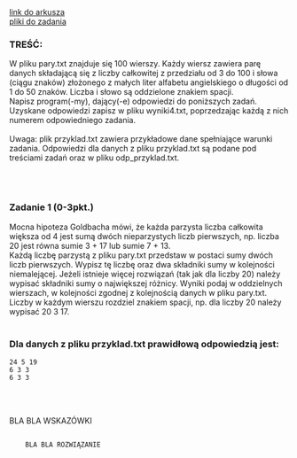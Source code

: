 
<div className="box_link"><a className="link" target="_blank" href="https://cke.gov.pl/images/_EGZAMIN_MATURALNY_OD_2015/Arkusze_egzaminacyjne/2020/formula_od_2015/informatyka/MIN-R2_1P-202.pdf">link do arkusza</a>
<br/>
<a className="link" href="http://cke.gov.pl/images/_EGZAMIN_MATURALNY_OD_2015/Arkusze_egzaminacyjne/2020/formula_od_2015/informatyka/Dane_PR2.zip">pliki do zadania</a>
<br/>
</div>

### TREŚĆ:
W pliku pary.txt znajduje się 100 wierszy. Każdy wiersz zawiera parę danych składającą
się z liczby całkowitej z przedziału od 3 do 100 i słowa (ciągu znaków) złożonego z małych
liter alfabetu angielskiego o długości od 1 do 50 znaków. Liczba i słowo są oddzielone znakiem
spacji.<br/>
Napisz <span className="bold">program(-my)</span>, dający(-e) odpowiedzi do poniższych zadań. Uzyskane odpowiedzi
zapisz w pliku wyniki4.txt, poprzedzając każdą z nich numerem odpowiedniego zadania.<br/><br/>
<span className="bold">Uwaga</span>: plik przyklad.txt zawiera przykładowe dane spełniające warunki zadania.
Odpowiedzi dla danych z pliku przyklad.txt są podane pod treściami zadań oraz w pliku
odp_przyklad.txt. 

<br/><br/>

### Zadanie 1   (0-3pkt.)
Mocna hipoteza Goldbacha mówi, że każda parzysta liczba całkowita większa od 4 jest sumą
<span className="bold">dwóch nieparzystych</span> liczb pierwszych, np. liczba 20 jest równa sumie 3 + 17 lub sumie
7 + 13.<br/>
Każdą <span className="bold">liczbę parzystą</span> z pliku pary.txt przedstaw w postaci sumy dwóch liczb pierwszych.
Wypisz tę liczbę oraz dwa składniki sumy w kolejności niemalejącej. Jeżeli istnieje więcej
rozwiązań (tak jak dla liczby 20) należy wypisać składniki sumy o największej różnicy.
Wyniki podaj w oddzielnych wierszach, w kolejności zgodnej z kolejnością danych w pliku
pary.txt. Liczby w każdym wierszu rozdziel znakiem spacji, np. dla liczby 20 należy
wypisać 20 3 17.<br/><br/>

### Dla danych z pliku przyklad.txt prawidłową odpowiedzią jest:

```
24 5 19
6 3 3
6 3 3 
```
<br/><br/>

<Dropdown title="WSKAZÓWKI">
    <p>
    BLA BLA WSKAZÓWKI
    </p>
</Dropdown>

<Dropdown title="PRZYKŁADOWE ROZWIĄZANIE">
    <Code>
    BLA BLA ROZWIĄZANIE
    </Code>
</Dropdown>